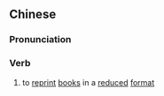 ==Chinese==
{{zh-forms|s=缩印}}

===Pronunciation===
{{zh-pron
|m=suōyìn
|c=suk1 jan3
|mn=qz,xm:sok-ìn/,zz:siok-ìn
|cat=v
}}

===Verb===
{{zh-verb}}

# to [[reprint]] [[book]]s in a [[reduced]] [[format]]